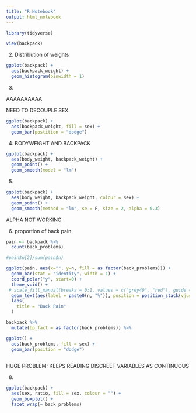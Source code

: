 ```yaml
---
title: "R Notebook"
output: html_notebook
---
```


```r
library(tidyverse)
```

```r
view(backpack)
```



2. Distribution of weights

```r
ggplot(backpack) +
  aes(backpack_weight) +
  geom_histogram(binwidth = 1)
```


3.

AAAAAAAAAA 

NEED TO DECOUPLE SEX

```r
ggplot(backpack) +
  aes(backpack_weight, fill = sex) +
  geom_bar(postition = "dodge")
```

4. BODYWEIGHT AND BACKPACK

```r
ggplot(backpack) +
  aes(body_weight, backpack_weight) +
  geom_point() +
  geom_smooth(model = "lm")
```



5. 

```r
ggplot(backpack) +
  aes(body_weight, backpack_weight, colour = sex) +
  geom_point() +
  geom_smooth(method = "lm", se = F, size = 2, alpha = 0.3)
```

ALPHA NOT WORKING


6. proportion of back pain

```r
pain <- backpack %>% 
  count(back_problems)

#pain$n[2]/sum(pain$n)

ggplot(pain, aes(x="", y=n, fill = as.factor(back_problems))) +
  geom_bar(stat = "identity", width = 1) +
  coord_polar("y", start=0) +
  theme_void() +
 # scale_fill_manual(breaks = 0:1, values = c("grey40", "red"), guide = "none") +
  geom_text(aes(label = paste0(n, "%")), position = position_stack(vjust=0.5)) +
  labs(
    title = "Back Pain"
  )
```



```r
backpack %>% 
  mutate(bp_fact = as.factor(back_problems)) %>% 

ggplot() +
  aes(back_problems, fill = sex) +
  geom_bar(position = "dodge") 
  
```

HUGE PROBLEM: KEEPS READING DISCREET VARIABLES AS CONTINUOUS

8.

```r
ggplot(backpack) +
  aes(sex, ratio, fill = sex, colour = "") +
  geom_boxplot() +
  facet_wrap(~ back_problems)
```

